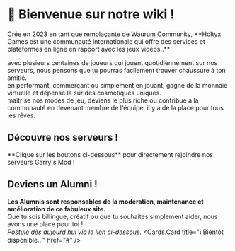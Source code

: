 
# 👋 Bienvenue sur notre wiki !
<Callout type="info" emoji="ℹ️">
   Crée en 2023 en tant que remplaçante de Waurum Community, **Holtyx Games est une communauté internationale qui offre des services et plateformes en ligne en rapport avec les jeux vidéos..**
</Callout>

<ColorText text="➤ Fais toi des amis :" class="font-semibold text-orange-400" /> avec plusieurs centaines de joueurs qui jouent quotidiennement sur nos serveurs, nous pensons que tu pourras facilement trouver chaussure à ton amitié.  
<ColorText text="➤ Sois reconnu :" class="font-semibold text-orange-400" /> en performant, commerçant ou simplement en jouant, gagne de la monnaie virtuelle et dépense là sur des cosmétiques uniques.  
<ColorText text="➤ Définis toi des objectifs :" class="font-semibold text-orange-400" /> maîtrise nos modes de jeu, deviens le plus riche ou contribue à la communauté en devenant membre de l'équipe, il y a de la place pour tous les rêves.

<Cards>
  <Cards.Card title="🌐 Apprends en plus" href="#" />
  <Cards.Card title="🧡 Supporte notre projet" href="https://shop.holtyx.com/" />
  <Cards.Card title="🔔 Rejoins le Discord" href="https://discord.gg/holtyx" />
</Cards>

## Découvre nos serveurs !
<Callout type="info" emoji="ℹ️">
   **Clique sur les boutons ci-dessous** pour directement rejoindre nos serveurs Garry's Mod !
</Callout>

<Cards>
  <Cards.Card title="🐻 Pedobear" href="steam://connect/57.128.22.118:27005" />
  <Cards.Card title="🪑 Prop Hunt" href="steam://connect/57.128.22.118:27015" />
  <Cards.Card title="💀 Deathrun [Juillet 2024]" href="#" />
  <Cards.Card title="🌊 Surf [Août 2024]" href="#" />
  <Cards.Card title="🔫 gRoyale [Q4 2024]" href="#" />
  <Cards.Card title="☄️gMMO [Q4 2024]" href="#" />
</Cards>

## Deviens un Alumni !
**Les Alumnis sont responsables de la modération, maintenance et amélioration de ce fabuleux site.**  
Que tu sois billingue, créatif ou que tu souhaites simplement aider, nous avons une place pour toi !  
*Postule dès aujourd'hui via le lien ci-dessous.*
<Cards>
  <Cards.Card title="ℹ️ Bientôt disponible..." href="#" />
</Cards>
